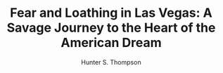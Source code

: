 ---
title: "Fear and Loathing in Las Vegas: A Savage Journey to the Heart of the American Dream"
author: "Hunter S. Thompson"
year_published: "1971"
date_read: "2025/07/27"
---